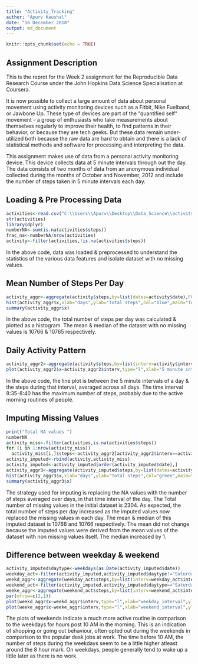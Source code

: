 ```yaml
---
title: "Activity_Tracking"
author: "Apurv Kaushal"
date: "16 December 2018"
output: md_document
---
```


```r
knitr::opts_chunk$set(echo = TRUE)
```

## Assignment Description

This is the reprot for the Week 2 assignment for the Reproducible Data Research Course under the John Hopkins Data Science Specialisation at Coursera.

It is now possible to collect a large amount of data about personal movement using activity monitoring devices such as a Fitbit, Nike Fuelband, or Jawbone Up. These type of devices are part of the "quantified self" movement - a group of enthusiasts who take measurements about themselves regularly to improve their health, to find patterns in their behavior, or because they are tech geeks. But these data remain under-utilized both because the raw data are hard to obtain and there is a lack of statistical methods and software for processing and interpreting the data.

This assignment makes use of data from a personal activity monitoring device. This device collects data at 5 minute intervals through out the day. The data consists of two months of data from an anonymous individual collected during the months of October and November, 2012 and include the number of steps taken in 5 minute intervals each day.

## Loading & Pre Processing Data
```r
activities<-read.csv("C:\\Users\\Apurv\\Desktop\\Data_Science\\activity.csv")
str(activities)
library(dplyr)
numberNA<-sum(is.na(activities$steps))
frac_na<-numberNA/nrow(activities)
activity<-filter(activities,!is.na(activities$steps))
```
In the above code, data was loaded & preprocessed to understand the statistics of the various data features and isolate dataset with no missing values.

## Mean Number of Steps Per Day
```r
activity_aggr<-aggregate(activity$steps,by=list(dates=activity$date),FUN=sum)
hist(activity_aggr$x,xlab="days",ylab="Total steps",col="blue",main="Total steps per day")
summary(activity_aggr$x)
```

In the above code, the total number of steps per day was calculated & plotted as a histogram. The mean & median of the dataset with no missing values is 10766 & 10765 respectively.

## Daily Activity Pattern
```r
activity_aggr2<-aggregate(activity$steps,by=list(interv=activity$interval),FUN=mean)
plot(activity_aggr2$x~activity_aggr2$interv,type="l",xlab="5 minute interval",ylab="Steps avg across days")
```

In the above code, the line plot is between the 5 minute intervals of a day & the steps during that interval, averaged across all days. The time interval 8:35-8:40 has the maximum number of steps, probably due to the active morning routines of people.

## Imputing Missing Values
```r
print("Total NA values ")
numberNA
activity_miss<-filter(activities,is.na(activities$steps))
for (i in 1:nrow(activity_miss))
  activity_miss[i,]$steps<-activity_aggr2[activity_aggr2$interv==activity_miss[i,]$interval,]$x
activity_imputed<-rbind(activity,activity_miss)
activity_imputed<-activity_imputed[order(activity_imputed$date),]
activity_aggr3<-aggregate(activity_imputed$steps,by=list(dates=activity_imputed$date),FUN=sum)
hist(activity_aggr3$x,xlab="days",ylab="Total steps",col="green",main="Total steps per day")
summary(activity_aggr3$x)
```
The strategy used for imputing is replacing the NA values with the number of steps averaged over days, in that time interval of the day. The Total number of missing values in the initial dataset is 2304. As expected, the total number of steps per day increased as the imputed values now replaced the missing values in each day. The mean & median of this imputed dataset is 10766 and 10766 respectively. The mean did not change because the imputed values were derived from the mean values of the dataset with non missing values itself. The median increased by 1.

## Difference between weekday & weekend
```r
activity_imputed$daytype<-weekdays(as.Date(activity_imputed$date))
weekday_act<-filter(activity_imputed,activity_imputed$daytype!="Saturday" & activity_imputed$daytype!="Sunday")
weekd_aggr<-aggregate(weekday_act$steps,by=list(interv=weekday_act$interval),FUN=mean)
weekend_act<-filter(activity_imputed,activity_imputed$daytype=="Saturday" | activity_imputed$daytype=="Sunday")
weeke_aggr<-aggregate(weekend_act$steps,by=list(interv=weekend_act$interval),FUN=mean)
par(mfrow=c(2,1))
plot(weekd_aggr$x~weekd_aggr$interv,type="l",xlab="weekday_interval",ylab="Steps avg across weekdays")
plot(weeke_aggr$x~weeke_aggr$interv,type="l",xlab="weekend_interval",ylab="Steps avg across weekend")
```

The plots of weekends indicate a much more active routine in comparison to the weekdays for hours post 10 AM in the morning. This is an indication of shopping or going out behaviour, often opted out during the weekends in comparison to the popular desk jobs at work. The time before 10 AM, the number of steps during the weekdays seem to be a little higher atleast around the 8 hour mark. On weekdays, people generally tend to wake up a little later as there is no work.